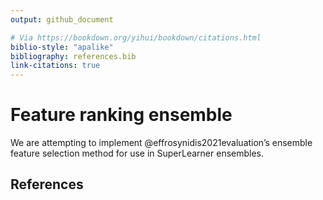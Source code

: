 ```yaml
---
output: github_document

# Via https://bookdown.org/yihui/bookdown/citations.html
biblio-style: "apalike"
bibliography: references.bib 
link-citations: true
---
```


<!-- README.md is generated from README.Rmd. Please edit that file -->

# Feature ranking ensemble

We are attempting to implement @effrosynidis2021evaluation's ensemble feature selection method for use in SuperLearner ensembles.

## References

<div id="refs"></div>


